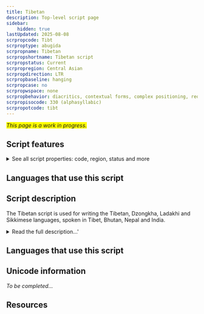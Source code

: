 ```yaml
---
title: Tibetan
description: Top-level script page
sidebar:
    hidden: true
lastUpdated: 2025-08-08
scrpropcode: Tibt
scrproptype: abugida
scrpropname: Tibetan
scrpropshortname: Tibetan script
scrpropstatus: Current
scrpropregion: Central Asian
scrpropdirection: LTR
scrpropbaseline: hanging
scrpropcase: no
scrpropwspace: none
scrpropbehavior: diacritics, contextual forms, complex positioning, required ligatures
scrpropisocode: 330 (alphasyllabic)
scrpropotcode: tibt
---
```


<span style='background-color:yellow'>_This page is a work in progress._</span>


## Script features

<details>
<summary> See all script properties: code, region, status and more</summary>
<ScriptInfo />
</details>

## Languages that use this script

<WsList script='Tibt' wsMax='5' />

## Script description

The Tibetan script is used for writing the Tibetan, Dzongkha, Ladakhi and Sikkimese languages, spoken in Tibet, Bhutan, Nepal and India.

<details>
<summary>Read the full description...'</summary>It is also used for transcribing religious Sanskrit texts. The exact origin of the script is not clear; Tibetan Buddhism traditionally ascribes its creation to Minister Thon mi Sambhota in Northeast India, but Bon Po religious tradition cites Iranian or Central Asian origins. What is generally agreed upon is that it is ultimately derived from the Brahmi script, as evidenced by its syllabic structure, its use of diacritics to modify the vowel in a syllable, and its typically Brahmic canonical arrangement of the letters in phonological groups.

There are a number of different styles of writing Tibetan, which can be grouped into two main variants: _dbu-can_ 'with a head', which is the most commonly used and is the less cursive of the two, and _dbu-med_ 'headless' which includes the relatively careful _dpe-yig_ 'book writing' or the rapid _nkhyug-yig_ 'running writing'.

Tibetan is written from left to right. It is an abugida; there is an inherent [a] in each of the thirty consonant letters, also called radicals. Unlike many Brahmic abugidas, a consonant without a vowel is not represented by means of a _virama_ diacritic, rather, every radical is written by default with a dot to the upper right, which is removed when there is no vowel intended. For example ད་ represents [da] but ད represents [d]. The inherent vowel can be modified using one of four vowel diacritics, _i_, _u_, _e_ or _o_. Vowels are rarely written at the beginning of a native syllable, and there is only one independent vowel letter, ཨ _a_, to which can be added the same vowel diacritics to represent other syllable-initial vowels.

Retroflex consonants are only present in loan words from Sanskrit. These are written using the letter for the closest Tibetan equivalent, flipped horizontally, so ཏ represents [ta] and ཊ represents [ʈa].

The relationship between spoken and written Tibetan is complex and a number of unpronounced consonants are written in Tibetan. These may reflect older pronunciations of the language or simply be spelling conventions to distinguish between words which sound the same. Spoken Tibetan is largely monosyllabic with very few consonant clusters in native words. However, in the written form up to seven symbols - six consonants and a vowel - can be used to represent a simple CVC syllable as in the form written _b+s+g+r+u+b+s_ but pronounced [ɖùp], meaning 'completed'. There are certain rules dictating the way in which letters can be combined. A full radical is central to a cluster; to this may be combined a prescript consonant to the left, one vowel, a superscript consonant above, a subscript consonant below, one vowel, either super- or subscript, and up to two postscript consonants to the right. Further rules govern which consonants can appear where in the cluster: the consonants _r_, _l_ and _s_ can be stacked above a radical, and _y_, _r_, _l_ and _w_ can be stacked below. For example, the cluster [kra] is written with with _ka_ as the base radical, with _r_ stacked below it. But [rka] is written with _ka_ as the base radical, with _r_ stacked above it.

<span style='color: red'>_Missing image: Tibetan.png.jpg_</span>

In written Tibetan, syllables have been separated by a _tsheg_ ་ since the 10th century. Note that 'syllable' here refers to a written consonant/consonant cluster with all of its prefixes, suffixes and vowel signs, not necessarily a syllable in the phonetic sense. Spaces are not used to separate words, however, since many words are mono-syllabic the _tsheg_ often functions as a word separator also. One grammatical punctuation mark is used, a vertical line called _shad_ which is used to divide sections of text. There are three official variants of this symbol, plus many other stylistic variants. A hooked _shad_ is used where, grammatically, a break is required, but the writer intended continuous recitation. There are also a number of astrological, editorial, tantric, and cantillation marks, further details of which can be found in [ this article](www.tibet.dk/pktc/download/TD_Tib_Signs3.pdf). Four additional punctuation marks are used when writing the Dzongkha language.

The Tibetan script contains signs for numbers 0-9, and a set of half-numbers, the digits 0-9 with a hooked slash through them. Very little is known about the intended usage of these half-numbers. Some scholars claim that the slashed digit represents one-half less than the unslashed digit (that is, slashed 4 represents 3.5), but others maintain that they were originally used to indicate proportions in Tibetan art, in such a way that a slashed digit represented one-half of its unslashed equivalent.
</details>

## Languages that use this script

<WsList script='Tibt' wsMax='5' />

## Unicode information

_To be completed..._

## Resources

<ScriptResources detailSummary='seemore' />

